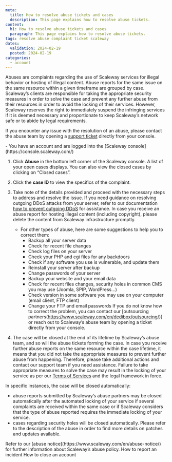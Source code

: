 ```yaml
---
meta:
  title: How to resolve abuse tickets and cases
  description: This page explains how to resolve abuse tickets.
content:
  h1: How to resolve abuse tickets and cases
  paragraph: This page explains how to resolve abuse tickets.
tags: resolve abuse complaint ticket scaleway
dates:
  validation: 2024-02-19
  posted: 2024-02-19
categories:
  - account
---
```


Abuses are complaints regarding the use of Scaleway services for illegal behavior or hosting of illegal content. Abuse reports for the same issue on the same resource within a given timeframe are grouped by case.
Scaleway’s clients are responsible for taking the appropriate security measures in order to solve the case and prevent any further abuse from their resources in order to avoid the locking of their services.
However, Scaleway reserves the right to immediately suspend the infringing services if it is deemed necessary and proportionate to keep Scaleway’s network safe or to abide by legal requirements.

If you encounter any issue with the resolution of an abuse, please contact the abuse team by opening a [support ticket](https://console.scaleway.com/support/tickets/create) directly from your console.

<Message type="requirement">
  - You have an account and are logged into the [Scaleway console](https://console.scaleway.com/)
</Message>

1. Click **Abuse** in the bottom left corner of the Scaleway console. A list of your open cases displays. You can also view the closed cases by clicking on “Closed cases”.
2. Click the **case ID** to view the specifics of the complaint.
3. Take note of the details provided and proceed with the necessary steps to address and resolve the issue. 
    <Message type="tip">
      If you need guidance on resolving outgoing DDoS attacks from your server, refer to our documentation [how to prevent outgoing DDoS](https://www.scaleway.com/en/docs/compute/instances/reference-content/preventing-outgoing-ddos/) for assistance.
    </Message>
    In case you receive an abuse report for hosting illegal content (including copyright), please delete the content from Scaleway infrastructure promptly.
    * For other types of abuse, here are some suggestions to help you to correct them:
        * Backup all your server data
        * Check for recent file changes
        * Check log files on your server
        * Check your PHP and cgi files for any backdoors
        * Check if any software you use is vulnerable, and update them
        * Reinstall your server after backup
        * Change passwords of your server
        * Backup your website and your email data
        * Check for recent files changes, security holes in common CMS you may use (Joomla, SPIP, WordPress…)
        * Check version in some software you may use on your computer (email client, FTP client)
        * Change your FTP and email passwords
    If you do not know how to correct the problem, you can contact our [outsourcing partners(https://www.scaleway.com/en/dedibox/outsourcing/)] or reach out to Scaleway’s abuse team by opening a ticket directly from your console.

4. The case will be closed at the end of its lifetime by Scaleway’s abuse team, and so will the abuse tickets forming the case.
   In case you receive further abuse reports on the same resource within the case lifetime, it means that you did not take the appropriate measures to prevent further abuse from happening. 
   Therefore, please take additional actions and contact our support team if you need assistance. Failure to take appropriate measures to solve the case may result in the locking of your service as per our [Terms of Services](https://www.scaleway.com/en/contracts/) and the legal framework in force. 

In specific instances, the case will be closed automatically:
* abuse reports submitted by Scaleway’s abuse partners may be closed automatically after the automated locking of your service if several complaints are received within the same case or if Scaleway considers that the type of abuse reported requires the immediate locking of your service.
* cases regarding security holes will be closed automatically. Please refer to the description of the abuse in order to find more details on patches and updates available.

<Message type="note">
  Refer to our [abuse notice](https://www.scaleway.com/en/abuse-notice/) for further information about Scaleway’s abuse policy.
</Message>

<Navigation title="See also">
  <PreviousButton to="/console/account/how-to/report-incident/">How to report an incident</PreviousButton>
  <NextButton to="/console/account/how-to/close-account/">How to close an account</NextButton>
</Navigation>

